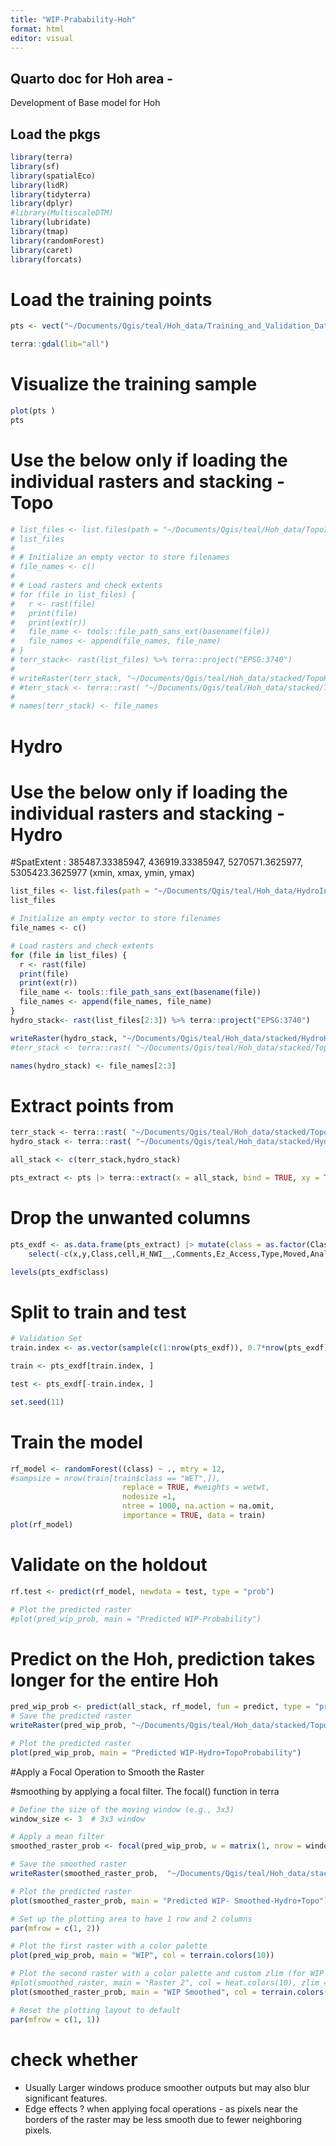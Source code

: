 ```yaml
---
title: "WIP-Prabability-Hoh"
format: html
editor: visual
---
```


## Quarto doc for Hoh area -

Development of Base model for Hoh

## Load the pkgs

```r
library(terra)
library(sf)
library(spatialEco)
library(lidR)
library(tidyterra)
library(dplyr)
#library(MultiscaleDTM)
library(lubridate)
library(tmap)
library(randomForest)
library(caret)
library(forcats)
```

# Load the training points

```r
pts <- vect("~/Documents/Qgis/teal/Hoh_data/Training_and_Validation_Data/Hoh_labelled_sample_points_using NWI_prlimmodel_07182022.shp") %>% terra::project("EPSG:3740")

terra::gdal(lib="all")
```

# Visualize the training sample

```r
plot(pts )
pts
```

# Use the below only if loading the individual rasters and stacking - Topo

```r
# list_files <- list.files(path = "~/Documents/Qgis/teal/Hoh_data/TopoIndices", full.names = TRUE, pattern = ".tif$", include.dirs = FALSE)
# list_files
# 
# # Initialize an empty vector to store filenames
# file_names <- c()
# 
# # Load rasters and check extents
# for (file in list_files) {
#   r <- rast(file)
#   print(file)
#   print(ext(r))
#   file_name <- tools::file_path_sans_ext(basename(file))
#   file_names <- append(file_names, file_name)
# }
# terr_stack<- rast(list_files) %>% terra::project("EPSG:3740")
# 
# writeRaster(terr_stack, "~/Documents/Qgis/teal/Hoh_data/stacked/TopoHoh-stacked.tif",  gdal=c("COMPRESS=LZW"),overwrite=TRUE)
# #terr_stack <- terra::rast( "~/Documents/Qgis/teal/Hoh_data/stacked/TopoHoh-stacked.tif")
# 
# names(terr_stack) <- file_names
```

# Hydro

# Use the below only if loading the individual rasters and stacking - Hydro

#SpatExtent : 385487.33385947, 436919.33385947, 5270571.3625977, 5305423.3625977 (xmin, xmax, ymin, ymax)

```r
list_files <- list.files(path = "~/Documents/Qgis/teal/Hoh_data/HydroIndices", full.names = TRUE, pattern = ".tif$", include.dirs = FALSE)
list_files

# Initialize an empty vector to store filenames
file_names <- c()

# Load rasters and check extents
for (file in list_files) {
  r <- rast(file)
  print(file)
  print(ext(r))
  file_name <- tools::file_path_sans_ext(basename(file))
  file_names <- append(file_names, file_name)
}
hydro_stack<- rast(list_files[2:3]) %>% terra::project("EPSG:3740")

writeRaster(hydro_stack, "~/Documents/Qgis/teal/Hoh_data/stacked/HydroHoh-stacked.tif",   gdal=c("COMPRESS=LZW","TILED=YES", "BLOCKXSIZE=256", "BLOCKYSIZE=256"),overwrite=TRUE)
#terr_stack <- terra::rast( "~/Documents/Qgis/teal/Hoh_data/stacked/TopoHoh-stacked.tif")

names(hydro_stack) <- file_names[2:3]
```

# Extract points from

```r
terr_stack <- terra::rast( "~/Documents/Qgis/teal/Hoh_data/stacked/TopoHoh-stacked.tif")
hydro_stack <- terra::rast( "~/Documents/Qgis/teal/Hoh_data/stacked/HydroHoh-stacked.tif")

all_stack <- c(terr_stack,hydro_stack)

pts_extract <- pts |> terra::extract(x = all_stack, bind = TRUE, xy = TRUE) 
```

# Drop the unwanted columns

```r
pts_exdf <- as.data.frame(pts_extract) |> mutate(class = as.factor(Class)) |> 
    select(-c(x,y,Class,cell,H_NWI__,Comments,Ez_Access,Type,Moved,Analyst,FLAG,Analyst2,PrevClass,Field,Class_simp,Source,AJS_CLASS,HGM,MH_Class,MH_HGM,Uncertaint)) %>% filter(class %in% c('UPL','WET')) %>% arrange(class) %>%  droplevels() %>%  as.data.frame()

levels(pts_exdf$class) 
```

# Split to train and test

```r
# Validation Set 
train.index <- as.vector(sample(c(1:nrow(pts_exdf)), 0.7*nrow(pts_exdf), replace=F))

train <- pts_exdf[train.index, ]

test <- pts_exdf[-train.index, ]

set.seed(11)
```

# Train the model

```r
rf_model <- randomForest((class) ~ ., mtry = 12, 
#sampsize = nrow(train[train$class == "WET",]),
                         replace = TRUE, #weights = wetwt, 
                         nodesize =1,
                         ntree = 1000, na.action = na.omit,
                         importance = TRUE, data = train)
plot(rf_model)

```

# Validate on the holdout

```r
rf.test <- predict(rf_model, newdata = test, type = "prob")

# Plot the predicted raster
#plot(pred_wip_prob, main = "Predicted WIP-Probability")
```

# Predict on the Hoh, prediction takes longer for the entire Hoh

```r
pred_wip_prob <- predict(all_stack, rf_model, fun = predict, type = "prob")
# Save the predicted raster
writeRaster(pred_wip_prob, "~/Documents/Qgis/teal/Hoh_data/stacked/TopoHydroHoh-predicted-wip-prob.tif", gdal=c("COMPRESS=LZW"),overwrite = TRUE)

# Plot the predicted raster
plot(pred_wip_prob, main = "Predicted WIP-Hydro+TopoProbability")

```

#Apply a Focal Operation to Smooth the Raster

#smoothing by applying a focal filter. The focal() function in terra

```r
# Define the size of the moving window (e.g., 3x3)
window_size <- 3  # 3x3 window

# Apply a mean filter
smoothed_raster_prob <- focal(pred_wip_prob, w = matrix(1, nrow = window_size, ncol = window_size), fun = mean, na.rm = TRUE)

# Save the smoothed raster
writeRaster(smoothed_raster_prob,  "~/Documents/Qgis/teal/Hoh_data/stacked/TopoHydroHoh-predicted-wip-smoothed-prbability.tif", gdal=c("COMPRESS=LZW"),overwrite = TRUE)

# Plot the predicted raster
plot(smoothed_raster_prob, main = "Predicted WIP- Smoothed-Hydro+Topo")
```

```r
# Set up the plotting area to have 1 row and 2 columns
par(mfrow = c(1, 2))

# Plot the first raster with a color palette
plot(pred_wip_prob, main = "WIP", col = terrain.colors(10))

# Plot the second raster with a color palette and custom zlim (for WIP Probability)
#plot(smoothed_raster, main = "Raster 2", col = heat.colors(10), zlim = c(0, 100))
plot(smoothed_raster_prob, main = "WIP Smoothed", col = terrain.colors(10))

# Reset the plotting layout to default
par(mfrow = c(1, 1))
```

# check whether

-   Usually Larger windows produce smoother outputs but may also blur significant features.
-   Edge effects ? when applying focal operations - as pixels near the borders of the raster may be less smooth due to fewer neighboring pixels.
